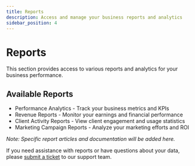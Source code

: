 ```yaml
---
title: Reports
description: Access and manage your business reports and analytics
sidebar_position: 4
---
```


# Reports

This section provides access to various reports and analytics for your business performance.

## Available Reports

- Performance Analytics - Track your business metrics and KPIs
- Revenue Reports - Monitor your earnings and financial performance  
- Client Activity Reports - View client engagement and usage statistics
- Marketing Campaign Reports - Analyze your marketing efforts and ROI

*Note: Specific report articles and documentation will be added here.*

If you need assistance with reports or have questions about your data, please [submit a ticket](https://support.vendasta.com/hc/en-us/requests/new) to our support team.